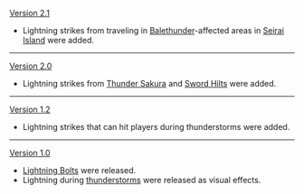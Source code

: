 {{Change History/Header}}
[[Version 2.1]]
* Lightning strikes from traveling in [[Balethunder]]-affected areas in [[Seirai Island]] were added.
----
[[Version 2.0]]
* Lightning strikes from [[Thunder Sakura]] and [[Sword Hilts]] were added.
----
[[Version 1.2]]
* Lightning strikes that can hit players during thunderstorms were added.
----
[[Version 1.0]]
* [[Lightning Bolt]]s were released.
* Lightning during [[thunderstorm]]s were released as visual effects.
